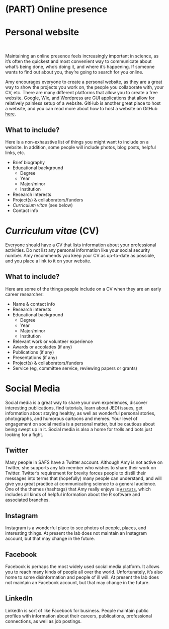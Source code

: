 # (PART) Online presence {-}

# Personal website

<br>

Maintaining an online presence feels increasingly important in science, as it's often the quickest and most convenient way to communicate about what's being done, who's doing it, and where it's happening. If someone wants to find out about you, they're going to search for you online.

Amy encourages everyone to create a personal website, as they are a great way to show the projects you work on, the people you collaborate with, your CV, etc. There are many different platforms that allow you to create a free website. Google, Wix, and Wordpress are GUI applications that allow for relatively painless setup of a website. GitHub is another great place to host a website, and you can read more about how to host a website on GitHub [here](https://docs.github.com/en/pages/quickstart).


## What to include?

Here is a non-exhaustive list of things you might want to include on a website. In addition, some people will include photos, blog posts, helpful links, etc.

* Brief biography  
* Educational background  
    - Degree  
    - Year  
    - Major/minor  
    - Institution  
* Research interests  
* Project(s) & collaborators/funders  
* *Curriculum vitae* (see below)  
* Contact info


# *Curriculum vitae* (CV)

<p></p>

Everyone should have a CV that lists information about your professional activities. Do not list any personal information like your social security number. Amy recommends you keep your CV as up-to-date as possible, and you place a link to it on your website.


## What to include?

Here are some of the things people include on a CV when they are an early career researcher:

* Name & contact info  
* Research interests  
* Educational background  
    - Degree  
    - Year  
    - Major/minor  
    - Institution  
* Relevant work or volunteer experience  
* Awards or accolades (if any)
* Publications (if any)
* Presentations (if any)
* Project(s) & collaborators/funders  
* Service (eg, committee service, reviewing papers or grants)


# Social Media

<p></p>

Social media is a great way to share your own experiences, discover interesting publications, find tutorials, learn about JEDI issues, get information about staying healthy, as well as wonderful personal stories, photographs, and humorous cartoons and memes. Your level of engagement on social media is a personal matter, but be cautious about being swept up in it. Social media is also a home for trolls and bots just looking for a fight.

## Twitter

Many people in SAFS have a Twitter account. Although Amy is not active on Twitter, she supports any lab member who wishes to share their work on Twitter. Twitter's requirement for brevity forces people to distill their messages into terms that (hopefully) many people can understand, and will give you great practice at communicating science to a general audience. One of the themes (hashtags) that Amy really enjoys is [`#rstats`](https://twitter.com/search?q=%23rstats&src=typed_query&f=live), which includes all kinds of helpful information about the R software and associated branches.

## Instagram

Instagram is a wonderful place to see photos of people, places, and interesting things. At present the lab does not maintain an Instagram account, but that may change in the future. 

## Facebook

Facebook is perhaps the most widely used social media platform. It allows you to reach many kinds of people all over the world. Unfortunately, it's also home to some disinformation and people of ill will. At present the lab does not maintain an Facebook account, but that may change in the future. 

## LinkedIn

LinkedIn is sort of like Facebook for business. People maintain public profiles with information about their careers, publications, professional connections, as well as job postings.




